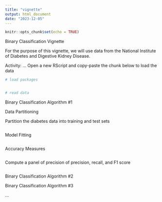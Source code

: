 ```yaml
---
title: "vignette"
output: html_document
date: "2023-12-05"
---
```


```r
knitr::opts_chunk$set(echo = TRUE)
```


Binary Classification Vignette

For the purpose of this vignette, we will use data from the National Institute of Diabetes and Digestive Kidney Disease.

Activity: ...
Open a new RScript and copy-paste the chunk below to load the data
```r

# load packages


# read data


```


Binary Classification Algorithm #1 

Data Partitioning


Partition the diabetes data into training and test sets
```r

```


Model Fitting
```r

```


Accuracy Measures
```r

```

Compute a panel of precision of precision, recall, and F1 score
```r

```


Binary Classification Algorithm #2






Binary Classification Algorithm #3



...


